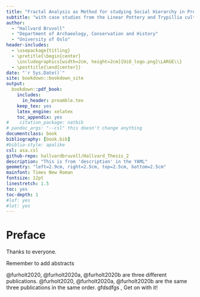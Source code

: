 ```yaml
---
title: "Fractal Analysis as Method for studying Social Hierarchy in Prehistoric Settlement Plans"
subtitle: "with case studies from the Linear Pottery and Trypillia cultures (5.500 - 3.500 cal. BCE)"
author: 
  - "Hallvard Bruvoll"
  - "Department of Archaeology, Conservation and History"
  - "University of Oslo"
header-includes:
  - \usepackage{titling}
  - \pretitle{\begin{center}
    \includegraphics[width=2cm, height=2cm]{UiO_logo.png}\LARGE\\}
  - \posttitle{\end{center}}
date: "`r Sys.Date()`"
site: bookdown::bookdown_site
output: 
  bookdown::pdf_book:
    includes:
      in_header: preamble.tex
    keep_tex: yes
    latex_engine: xelatex
    toc_appendix: yes
#    citation_package: natbib
# pandoc_args: "--csl" this doesn't change anything
documentclass: book
bibliography: [book.bib]
#biblio-style: apalike
csl: asa.csl
github-repo: hallvardbruvoll/Hallvard_Thesis_2
description: "This is from 'description' in the YAML"
geometry: "left=2.9cm, right=2.5cm, top=2.5cm, bottom=2.5cm"
mainfont: Times New Roman
fontsize: 12pt
linestretch: 1.5
toc: yes
toc-depth: 1
#lof: yes
#lot: yes
---
```


# Preface {.unnumbered}

Thanks to everyone.

Remember to add abstracts

@furholt2020, @furholt2020a, @furholt2020b are three different publications. @furholt2020, @furholt2020a, @furholt2020b are the same three publications in the same order. gfdsdfgs , Get on with it!
